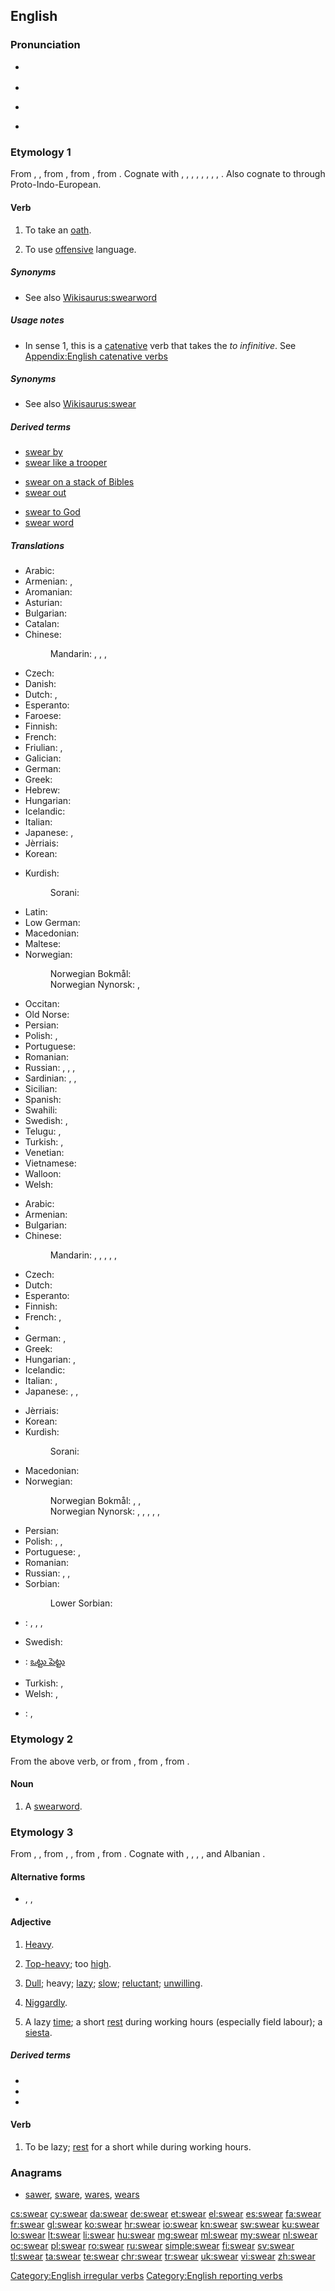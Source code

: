 ==English==

===Pronunciation===
* {{a|US}} {{IPA|/ˈswɛɹ/}}
* {{audio|en-us-swear.ogg|Audio (US)}}
* {{a|RP}} {{IPA|/ˈswɛə/}}
* {{rhymes|ɛə(ɹ)}}

===Etymology 1===
From {{etyl|enm|en}} {{term|sweren|lang=enm}}, {{term|swerien|lang=enm}}, from {{etyl|ang|en}} {{term|swerian||to swear, take an oath of office|lang=ang}}, from {{etyl|gem-pro|en}} {{term/t|gem-pro|*swarjaną||to speak, swear}}, from {{etyl|ine-pro|en}} {{term/t|ine-pro|*swer-||to speak, talk}}. Cognate with {{etyl|fy|-}} {{term|swarre||to swear|lang=fy}}, {{etyl|frs|-}} {{term|swera||to swear|lang=frs}}, {{etyl|nl|-}} {{term|zweren||to swear, vow|lang=nl}}, {{etyl|nds|-}} {{term|swören||to swear|lang=nds}}, {{term|sweren|lang=nds}}, {{etyl|de|-}} {{term|schwören||to swear|lang=de}}, {{etyl|da|-}} {{term|sværge|lang=da}}, {{etyl|sv|-}} {{term|svära||to swear|lang=sv}}, {{etyl|is|-}} {{term|sverja||to swear|lang=is}}. Also cognate to {{etyl|sq|-}} {{term|var||to hang, consider, to depend from|lang=sq}} through Proto-Indo-European.

====Verb====
{{en-verb|swears|swearing|swore|sworn}}

# {{context|intransitive|transitive|lang=en}} To take an [[oath]].
# {{context|intransitive|lang=en}} To use [[offensive]] language.

=====Synonyms=====
* See also [[Wikisaurus:swearword]]

=====Usage notes=====
* In sense 1, this is a [[catenative]] verb that takes the ''to infinitive''. See [[Appendix:English catenative verbs]]

=====Synonyms=====
* See also [[Wikisaurus:swear]]

=====Derived terms=====
{{rel-top3|Terms derived from "swear"}}
* [[swear by]]
* [[swear like a trooper]]
{{rel-mid3}}
* [[swear on a stack of Bibles]]
* [[swear out]]
{{rel-mid3}}
* [[swear to God]]
* [[swear word]]
{{rel-bottom}}

=====Translations=====
{{trans-top|to take an oath}}
* Arabic: {{t|ar|حلف|tr=ḥálafa|sc=Arab}}
* Armenian: {{qualifier|intransitive}} {{t|hy|երդվել}}, {{qualifier|transitive}} {{t|hy|երդվեցնել}}
* Aromanian: {{t|rup|giur}}
* Asturian: {{t|ast|xurar}}
* Bulgarian: {{t|bg|заклевам се|tr=zaklevam se|sc=Cyrl}}
* Catalan: {{t+|ca|jurar}}
* Chinese:
*: Mandarin: {{t+|cmn|發誓|sc=Hani}}, {{t+|cmn|发誓|tr=fāshì|sc=Hani}}, {{t|cmn|賭咒|sc=Hani}}, {{t+|cmn|赌咒|tr=dǔzhòu|sc=Hani}}
* Czech: {{t|cs|přísahat}}
* Danish: {{t|da|sværge}}
* Dutch: {{t+|nl|zweren}}, {{t|nl|een eed afleggen}}
* Esperanto: {{t+|eo|ĵuri}}
* Faroese: {{t|fo|svørja}}
* Finnish: {{t+|fi|vannoa}}
* French: {{t+|fr|jurer}}
* Friulian: {{t|fur|zurâ}}, {{t|fur|ğurâ}}
* Galician: {{t+|gl|xurar}}
* German: {{t+|de|schwören}}
* Greek: {{t+|el|ορκίζομαι|tr=orkízomai|sc=Grek}}
* Hebrew: {{t|he|נשבע|tr=nishbá|sc=Hebr}}
* Hungarian: {{t+|hu|esküszik}}
* Icelandic: {{t+|is|sverja}}
* Italian: {{t|it|giurare}}
* Japanese: {{t|ja|誓う|tr=ちかう, chikau|sc=Jpan}}, {{t|ja|契る|tr=ちぎる, chigiru|sc=Jpan}}
* Jèrriais: {{t|roa-jer|juther}}
* Korean: {{t+|ko|맹세|tr=maengse-hada|alt=맹세하다|sc=Kore}}
{{trans-mid}}
* Kurdish:
*: Sorani: {{t|ku|سوێن خواردن|tr=swaen khwArdin|sc=ku-Arab}}
* Latin: {{t|la|iūrāre}}
* Low German: {{t|nds|swören}}
* Macedonian: {{t|mk|се колне|tr=se kólne}}
* Maltese: {{t|mt|naħlef}}
* Norwegian:
*: Norwegian Bokmål: {{t|nb|sverge}}
*: Norwegian Nynorsk: {{t|nn|sverja}}, {{t|nn|sverje}}
* Occitan: {{t+|oc|jurar}}
* Old Norse: {{t|non|sverja}}
* Persian: {{t|fa|سوگند خوردن|sc=fa-Arab}}
* Polish: {{t+|pl|przysięgać}}, {{t|pl|przyrzekać}}
* Portuguese: {{t+|pt|jurar}}
* Romanian: {{t+|ro|jura}}
* Russian: {{t+|ru|кля́сться|impf}}, {{t+|ru|покля́сться|pf}}, {{t+|ru|присяга́ть|impf}}, {{t+|ru|присягну́ть|pf}}
* Sardinian: {{t|sc|giurài}}, {{t|sc|giurare}}, {{t|sc|zurare}}
* Sicilian: {{t+|scn|giurari}}
* Spanish: {{t+|es|jurar}}
* Swahili: {{t+|sw|yamini}}
* Swedish: {{t+|sv|svära}}, {{t+|sv|svärja}}
* Telugu: {{t|te|ఒట్టు పెట్టు|tr=oTTu peTTu|sc=Telu}}, {{t|te|ప్రమాణం చేయు|tr=pramaaNaM chaeyu|sc=Telu}}
* Turkish: {{t+|tr|ant içmek}}, {{t+|tr|yemin etmek}}
* Venetian: {{t|vec|giurar}}
* Vietnamese: {{t+|vi|thề}}
* Walloon: {{t+|wa|djurer}}
* Welsh: {{t+|cy|tyngu}}
{{trans-bottom}}

{{trans-top|to curse, to use offensive language}}
* Arabic: {{t|ar|شتم|tr=šátama|sc=Arab}}
* Armenian: {{t|hy|հայհոյել}}
* Bulgarian: {{t+|bg|псувам|tr=psuvam}}
* Chinese:
*: Mandarin: {{t|cmn|咒罵|sc=Hani}}, {{t+|cmn|咒骂|tr=zhòumà|sc=Hani}}, {{t|cmn|醜詆|sc=Hani}}, {{t+|cmn|丑诋|tr=chǒudǐ|sc=Hani}}, {{t|cmn|罵人|sc=Hani}}, {{t+|cmn|骂人|tr=mà rén|sc=Hani}}
* Czech: {{t+|cs|klít}}
* Dutch: {{t+|nl|vloeken}}
* Esperanto: {{t|eo|sakri}}
* Finnish: {{t+|fi|kiroilla}}
* French: {{t+|fr|jurer}}, {{t+|fr|gronder}}
* {{trreq|ka}}
* German: {{t+|de|schimpfen}}, {{t+|de|fluchen}}
* Greek: {{t+|el|βρίζω|tr=vrízo|sc=Grek}}
* Hungarian: {{t+|hu|káromkodik}}, {{t+|hu|szitkozódik}}
* Icelandic: {{t|is|blóta}}
* Italian: {{t+|it|insultare}}, {{t+|it|bestemmiare}}
* Japanese: {{t|ja|怒鳴る|tr=どなる, donaru|sc=Jpan}}, {{t|ja|ののしる|tr=nonoshiru|sc=Jpan}}, {{t|ja|悪態|tr=あくたいをつく, akutái o tsukú|alt=悪態をつく|sc=Jpan}}
{{trans-mid}}
* Jèrriais: {{t|roa-jer|juther}}
* Korean: {{t|ko|욕을|tr=yogeul-hada|alt=욕을하다|sc=Kore}}
* Kurdish:
*: Sorani: {{t|ku|جوێن دان|tr=jwaen dAn|sc=ku-Arab}}
* Macedonian: {{t|mk|пцуе|tr=pcúe}}
* Norwegian:
*: Norwegian Bokmål: {{t|nb|banne}}, {{t|nb|sverge}}, {{t|nb|sverte}}
*: Norwegian Nynorsk: {{t|nn|banna}}, {{t|nn|banne}}, {{t|nn|sverta}}, {{t|nn|sverte}}, {{t|nn|sverja}}, {{t|nn|sverje}}
* Persian: {{t|fa|دشنام دادن|sc=fa-Arab}}
* Polish: {{t+|pl|przeklinać}}, {{t+|pl|kląć}}, {{t+|pl|zaklinać}}
* Portuguese: {{t+|pt|praguejar}}, {{t+|pt|xingar}}
* Romanian: {{t+|ro|înjura}}
* Russian: {{t+|ru|руга́ться|impf}}, {{t+|ru|вы́ругаться|pf}}, {{t+|ru|брани́ться|impf}}
* Sorbian:
*: Lower Sorbian: {{t|dsb|klěś|impf}}
* {{ttbc|es}}: {{t+|es|blasfemar}}, {{t|es|renegar}}, {{t+|es|jurar}}, {{t|es|[[echar]] [[terno]]s}} <!-- was "[[echar]] [[terno]]s" - assumed sum-of-parts; if an idiom, drop [[links]] to [[words]]. see [[User:Kephir/gadgets/xte#Translation_fixing]] -->
* Swedish: {{t+|sv|svära}}
* {{ttbc|te}}: {{t+|te|తిట్టు|tr=tiTTu|sc=Telu}} [[ఒట్టు పెట్టు]]
* Turkish: {{t+|tr|sövmek}}, {{t+|tr|küfretmek}}
* Welsh: {{t+|cy|melltithio}}, {{t+|cy|rhegi}}
{{trans-bottom}}

{{checktrans}}
* {{ttbc|id}}: {{t|id|sumpah}}, {{t|id|umpat|alt=mengumpat}}

===Etymology 2===
From the above verb, or from {{etyl|enm|en}} {{term|sware|lang=enm}}, from {{etyl|ang|en}} {{term|swaru|lang=ang}}, from {{etyl|gem-pro|en}} {{term/t|gem-pro|*swarō}}.

====Noun====
{{en-noun}}

# A [[swearword]].

===Etymology 3===
From {{etyl|enm|en}} {{term|swer|lang=enm}}, {{term|swar|lang=enm}}, from {{etyl|ang|en}} {{term/t|ang|swǣr}}, {{term/t|ang|swār||heavy, heavy as a burden, of great weight, oppressive, grievous, painful, unpleasant, sad, feeling or expressing grief, grave, slow, dull, sluggish, slothful, indolent, inactive from weakness, enfeebled, weak}}, from {{etyl|gem-pro|en}} {{term/t|gem-pro|*swēraz||heavy}}, from {{etyl|ine-pro|en}} {{term/t|ine-pro|*swēr-||heavy}}. Cognate with {{etyl|fy|-}} {{term|swier||heavy|lang=fy}}, {{etyl|nl|-}} {{term|zwaar||heavy, hard, difficult|lang=nl}}, {{etyl|de|-}} {{term|schwer||heavy, hard, difficult|lang=de}}, {{etyl|sv|-}} {{term|svår||heavy, hard, severe|lang=sv}}, {{etyl|la|-}} {{term/t|la|sērius||earnest, grave, solemn, serious}} and Albanian {{term|varrë||wound,plague|lang=sq}}.

====Alternative forms====
* {{l|en|sweer}}, {{l|en|sweir}}, {{l|en|swere}}

====Adjective====
{{en-adj|er|more}}

# {{context|UK|_|dialectal|lang=en}} [[heavy|Heavy]].
# {{context|UK|_|dialectal|lang=en}} [[top-heavy|Top-heavy]]; too [[high]].
# {{context|UK|_|dialectal|lang=en}} [[dull|Dull]]; heavy; [[lazy]]; [[slow]]; [[reluctant]]; [[unwilling]].
# {{context|UK|_|dialectal|lang=en}} [[niggardly|Niggardly]].
# {{context|UK|_|dialectal|lang=en}} A lazy [[time]]; a short [[rest]] during working hours (especially field labour); a [[siesta]].

=====Derived terms=====
* {{l|en|swearness}}
* {{l|en|swearock}}
* {{l|en|sweary}}

====Verb====
{{en-verb}}

# {{context|UK|_|dialectal|lang=en}} To be lazy; [[rest]] for a short while during working hours.

===Anagrams===
* [[sawer#English|sawer]], [[sware#English|sware]], [[wares#English|wares]], [[wears#English|wears]]

[[Category:English irregular verbs]]
[[Category:English reporting verbs]]

[[cs:swear]]
[[cy:swear]]
[[da:swear]]
[[de:swear]]
[[et:swear]]
[[el:swear]]
[[es:swear]]
[[fa:swear]]
[[fr:swear]]
[[gl:swear]]
[[ko:swear]]
[[hr:swear]]
[[io:swear]]
[[kn:swear]]
[[sw:swear]]
[[ku:swear]]
[[lo:swear]]
[[lt:swear]]
[[li:swear]]
[[hu:swear]]
[[mg:swear]]
[[ml:swear]]
[[my:swear]]
[[nl:swear]]
[[oc:swear]]
[[pl:swear]]
[[ro:swear]]
[[ru:swear]]
[[simple:swear]]
[[fi:swear]]
[[sv:swear]]
[[tl:swear]]
[[ta:swear]]
[[te:swear]]
[[chr:swear]]
[[tr:swear]]
[[uk:swear]]
[[vi:swear]]
[[zh:swear]]